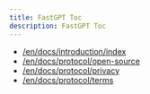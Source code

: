 ```yaml
---
title: FastGPT Toc
description: FastGPT Toc
---
```


- [/en/docs/introduction/index](/en/docs/introduction/index)
- [/en/docs/protocol/open-source](/en/docs/protocol/open-source)
- [/en/docs/protocol/privacy](/en/docs/protocol/privacy)
- [/en/docs/protocol/terms](/en/docs/protocol/terms)
